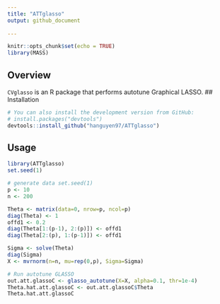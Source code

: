 ```yaml
---
title: "ATTglasso"
output: github_document
  
---
```


```r
knitr::opts_chunk$set(echo = TRUE)
library(MASS)
```

## Overview

`CVglasso` is an R package that performs autotune Graphical LASSO.
## Installation

```r
# You can also install the development version from GitHub:
# install.packages("devtools")
devtools::install_github("hanguyen97/ATTglasso")
```

## Usage

```r
library(ATTglasso)
set.seed(1)

# generate data set.seed(1)
p <- 10
n <- 200

Theta <- matrix(data=0, nrow=p, ncol=p)
diag(Theta) <- 1
offd1 <- 0.2
diag(Theta[1:(p-1), 2:(p)]) <- offd1
diag(Theta[2:(p), 1:(p-1)]) <- offd1

Sigma <- solve(Theta)
diag(Sigma)
X <- mvrnorm(n=n, mu=rep(0,p), Sigma=Sigma)

# Run autotune GLASSO
out.att.glassoC <- glasso_autotune(X=X, alpha=0.1, thr=1e-4)
Theta.hat.att.glassoC <- out.att.glassoC$Theta
Theta.hat.att.glassoC
```

